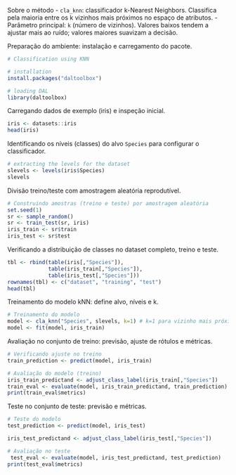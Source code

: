 Sobre o método
- `cla_knn`: classificador k-Nearest Neighbors. Classifica pela maioria entre os k vizinhos mais próximos no espaço de atributos.
- Parâmetro principal: `k` (número de vizinhos). Valores baixos tendem a ajustar mais ao ruído; valores maiores suavizam a decisão.

Preparação do ambiente: instalação e carregamento do pacote.
```r
# Classification using KNN

# installation 
install.packages("daltoolbox")

# loading DAL
library(daltoolbox) 
```

Carregando dados de exemplo (iris) e inspeção inicial.
```r
iris <- datasets::iris
head(iris)
```

Identificando os níveis (classes) do alvo `Species` para configurar o classificador.
```r
# extracting the levels for the dataset
slevels <- levels(iris$Species)
slevels
```

Divisão treino/teste com amostragem aleatória reprodutível.
```r
# Construindo amostras (treino e teste) por amostragem aleatória
set.seed(1)
sr <- sample_random()
sr <- train_test(sr, iris)
iris_train <- sr$train
iris_test <- sr$test
```

Verificando a distribuição de classes no dataset completo, treino e teste.
```r

tbl <- rbind(table(iris[,"Species"]), 
             table(iris_train[,"Species"]), 
             table(iris_test[,"Species"]))
rownames(tbl) <- c("dataset", "training", "test")
head(tbl)
```

Treinamento do modelo kNN: define alvo, níveis e k.
```r
# Treinamento do modelo
model <- cla_knn("Species", slevels, k=1) # k=1 para vizinho mais próximo
model <- fit(model, iris_train)

```

Avaliação no conjunto de treino: previsão, ajuste de rótulos e métricas.
```r
# Verificando ajuste no treino
train_prediction <- predict(model, iris_train)

# Avaliação do modelo (treino)
iris_train_predictand <- adjust_class_label(iris_train[,"Species"])
train_eval <- evaluate(model, iris_train_predictand, train_prediction)
print(train_eval$metrics)
```

Teste no conjunto de teste: previsão e métricas.
```r
# Teste do modelo
test_prediction <- predict(model, iris_test)

iris_test_predictand <- adjust_class_label(iris_test[,"Species"])

# Avaliação no teste
 test_eval <- evaluate(model, iris_test_predictand, test_prediction)
print(test_eval$metrics)
```
